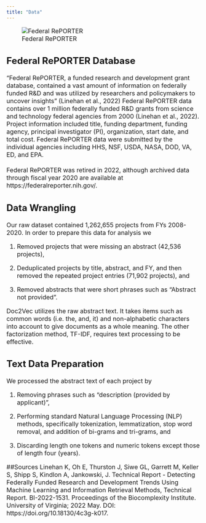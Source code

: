 ```yaml
---
title: "Data"
---
```

<p align="center">    
<font size="3">

![Federal RePORTER](www/reporter.PNG)  
</p>  

## Federal RePORTER Database
"Federal RePORTER, a funded research and development grant database, contained a vast amount of information on federally funded R&D and was utilized by researchers and policymakers to uncover insights" (Linehan et al., 2022) Federal RePORTER data contains over 1 million federally funded R&D grants from science and technology federal agencies from 2000 (Linehan et al., 2022). Project information included title, funding department, funding agency, principal investigator (PI), organization, start date, and total cost. Federal RePORTER data were submitted by the individual agencies including HHS, NSF, USDA, NASA, DOD, VA, ED, and EPA.
<br>
<br>
Federal RePORTER was retired in 2022, although archived data through fiscal year 2020 are available at https://federalreporter.nih.gov/.  

## Data Wrangling  
Our raw dataset contained 1,262,655 projects from FYs 2008-2020.  In order to prepare this data for analysis we  

1.	Removed projects that were missing an abstract (42,536 projects),  

2.	Deduplicated projects by title, abstract, and FY, and then removed the repeated project entries (71,902 projects), and  

3.	Removed abstracts that were short phrases such as “Abstract not provided”.  

Doc2Vec utilizes the raw abstract text. It takes items such as common words (i.e. the, and, it) and non-alphabetic characters into account to give documents as a whole meaning. The other factorization method, TF-IDF, requires text processing to be effective.  
 

## Text Data Preparation  
We processed the abstract text of each project by   

1.	Removing phrases such as “description (provided by applicant)”,   

2.	Performing standard Natural Language Processing (NLP) methods, specifically tokenization, lemmatization, stop word removal, and addition of bi-grams and tri-grams, and  

3.	Discarding length one tokens and numeric tokens except those of length four (years).


##Sources
Linehan K, Oh E, Thurston J, Siwe GL, Garrett M, Keller S, Shipp S, Kindlon A, Jankowski, J. Technical Report - Detecting Federally Funded Research and Development Trends Using Machine Learning and Information Retrieval Methods, Technical Report. BI-2022-1531. Proceedings of the Biocomplexity Institute. University of Virginia; 2022 May. DOI: https://doi.org/10.18130/4c3g-k017.